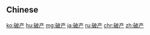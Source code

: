 {{also|破産|破產}}
==Chinese==
{{zh-see|破產}}

[[ko:破产]]
[[hu:破产]]
[[mg:破产]]
[[ja:破产]]
[[ru:破产]]
[[chr:破产]]
[[zh:破产]]